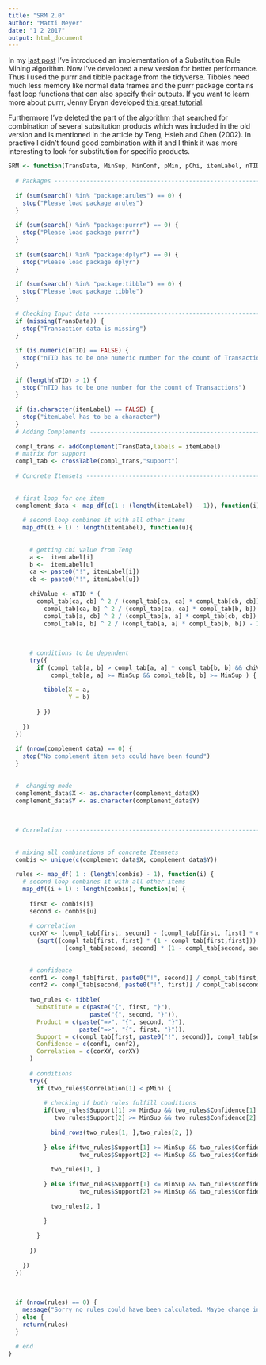 ```yaml
---
title: "SRM 2.0"
author: "Matti Meyer"
date: "1 2 2017"
output: html_document
---
```


In my [last post](http://mattimeyer.github.io/2016-12-21-Substitution-Rule-Mining/) I've introduced an implementation of a Substitution Rule Mining algorithm. Now I've developed a new version for better performance. Thus I used the purrr and tibble package from the tidyverse. Tibbles need much less memory like normal data frames and the purrr package contains fast loop functions that can also specify their outputs. If you want to learn more about purrr, Jenny Bryan developed [this great tutorial](https://jennybc.github.io/purrr-tutorial/). 

Furthermore I've deleted the part of the algorithm that searched for combination of several subsitution products which was included in the old version and is mentioned in the article by Teng, Hsieh and Chen (2002). In practive I didn't found good combination with it and I think it was more interesting to look for substitution for specific products.

```r
SRM <- function(TransData, MinSup, MinConf, pMin, pChi, itemLabel, nTID){
  
  # Packages ----------------------------------------------------------------
  
  if (sum(search() %in% "package:arules") == 0) {
    stop("Please load package arules")
  }  
  
  if (sum(search() %in% "package:purrr") == 0) {
    stop("Please load package purrr")
  }
  
  if (sum(search() %in% "package:dplyr") == 0) {
    stop("Please load package dplyr")
  }
  
  if (sum(search() %in% "package:tibble") == 0) {
    stop("Please load package tibble")
  }
  
  # Checking Input data -----------------------------------------------------
  if (missing(TransData)) {
    stop("Transaction data is missing")
  }
  
  if (is.numeric(nTID) == FALSE) {
    stop("nTID has to be one numeric number for the count of Transactions")
  }
  
  if (length(nTID) > 1) {
    stop("nTID has to be one number for the count of Transactions")
  }
  
  if (is.character(itemLabel) == FALSE) {
    stop("itemLabel has to be a character")
  }
  # Adding Complements ---------------------------------------------------
  
  compl_trans <- addComplement(TransData,labels = itemLabel)
  # matrix for support
  compl_tab <- crossTable(compl_trans,"support")
  
  # Concrete Itemsets ---------------------------------------------------------------
  
  
  # first loop for one item
  complement_data <- map_df(c(1 : (length(itemLabel) - 1)), function(i){
  
    # second loop combines it with all other items
    map_df((i + 1) : length(itemLabel), function(u){
      
      
      # getting chi value from Teng
      a <-  itemLabel[i]
      b <-  itemLabel[u]
      ca <- paste0("!", itemLabel[i])
      cb <- paste0("!", itemLabel[u])
      
      chiValue <- nTID * (
        compl_tab[ca, cb] ^ 2 / (compl_tab[ca, ca] * compl_tab[cb, cb]) +
          compl_tab[ca, b] ^ 2 / (compl_tab[ca, ca] * compl_tab[b, b]) +
          compl_tab[a, cb] ^ 2 / (compl_tab[a, a] * compl_tab[cb, cb]) +
          compl_tab[a, b] ^ 2 / (compl_tab[a, a] * compl_tab[b, b]) - 1)
      
      
      
      # conditions to be dependent
      try({
        if (compl_tab[a, b] > compl_tab[a, a] * compl_tab[b, b] && chiValue >= qchisq(pChi, 1) && 
            compl_tab[a, a] >= MinSup && compl_tab[b, b] >= MinSup ) {
          
          tibble(X = a,
                 Y = b)
          
        } })
      
    })
  })
  
  if (nrow(complement_data) == 0) {
    stop("No complement item sets could have been found")
  }
  
  
  #  changing mode  
  complement_data$X <- as.character(complement_data$X)
  complement_data$Y <- as.character(complement_data$Y)
  
  
  
  # Correlation -------------------------------------------------------------
  
  
  # mixing all combinations of concrete Itemsets
  combis <- unique(c(complement_data$X, complement_data$Y))
  
  rules <- map_df( 1 : (length(combis) - 1), function(i) {
    # second loop combines it with all other items
    map_df((i + 1) : length(combis), function(u) {
      
      first <- combis[i]
      second <- combis[u]
      
      # correlation
      corXY <- (compl_tab[first, second] - (compl_tab[first, first] * compl_tab[second, second])) /
        (sqrt((compl_tab[first, first] * (1 - compl_tab[first,first])) *
                (compl_tab[second, second] * (1 - compl_tab[second, second]))))
      
      
      # confidence
      conf1 <- compl_tab[first, paste0("!", second)] / compl_tab[first, first]
      conf2 <- compl_tab[second, paste0("!", first)] / compl_tab[second, second]
      
      two_rules <- tibble(
        Substitute = c(paste("{", first, "}"), 
                       paste("{", second, "}")),
        Product = c(paste("=>", "{", second, "}"),
                    paste("=>", "{", first, "}")),
        Support = c(compl_tab[first, paste0("!", second)], compl_tab[second, paste0("!", first)]),
        Confidence = c(conf1, conf2),
        Correlation = c(corXY, corXY)
      )
      
      # conditions
      try({
        if (two_rules$Correlation[1] < pMin) {
          
          # checking if both rules fulfill conditions
          if(two_rules$Support[1] >= MinSup && two_rules$Confidence[1] >= MinConf &&
             two_rules$Support[2] >= MinSup && two_rules$Confidence[2] >= MinConf) {
            
            bind_rows(two_rules[1, ],two_rules[2, ])
            
          } else if(two_rules$Support[1] >= MinSup && two_rules$Confidence[1] >= MinConf &&
                    two_rules$Support[2] <= MinSup && two_rules$Confidence[2] <= MinConf) {
            
            two_rules[1, ]
            
          } else if(two_rules$Support[1] <= MinSup && two_rules$Confidence[1] <= MinConf &&
                    two_rules$Support[2] >= MinSup && two_rules$Confidence[2] >= MinConf) {
            
            two_rules[2, ]
            
          }
          
        }
        
      })
      
    })
  })
  
  
  
  if (nrow(rules) == 0) {
    message("Sorry no rules could have been calculated. Maybe change input conditions.")
  } else {
    return(rules)
  }
  
  # end
}



```

